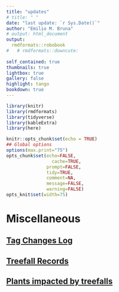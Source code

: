 ```yaml
---
title: "updates"
# title: " "
date: "last update: `r Sys.Date()`"
author: "Emilio M. Bruna"
# output: html_document
output: 
  rmdformats::robobook
#   # rmdformats::downcute:
    
self_contained: true
thumbnails: true
lightbox: true
gallery: false
highlight: tango
bookdown: true
---
```



```r
library(knitr)
library(rmdformats)
library(tidyverse)
library(kableExtra)
library(here)

knitr::opts_chunk$set(echo = TRUE)
## Global options
options(max.print="75")
opts_chunk$set(echo=FALSE,
	             cache=TRUE,
               prompt=FALSE,
               tidy=TRUE,
               comment=NA,
               message=FALSE,
               warning=FALSE)
opts_knit$set(width=75)
```

# Miscellaneous

## [Tag Changes Log](https://github.com/BrunaLab/HeliconiaSurveys/blob/1649ea958df1fc2da0187693bca40ce38bebb759/survey_clean/tag_changes.csv)

## [Treefall Records](link)

## [Plants impacted by treefalls](https://github.com/BrunaLab/HeliconiaSurveys/blob/ca06ba6c501ad2bb6a43c6a6636cb09afccb5614/survey_clean/treefall_impacts.csv)
